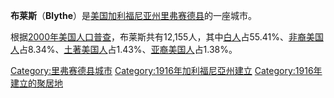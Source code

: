 {{Infobox Settlement
| name = 布莱斯<br/>Blythe
| image_skyline = 
| imagesize = 
| image_caption = 
| image_flag = 
| image_shield = 
| pushpin_map = USA California
| pushpin_label_position = bottom
| subdivision_type = 国家
| subdivision_name = {{USA}}
| subdivision_type1 = [[美国行政区划|州]]
| subdivision_name1 = [[加利福尼亚州|加利福尼亚州]]
| subdivision_type2 = [[加利福尼亚州各县列表|县]]
| subdivision_name2 = [[里弗赛德县_(加利福尼亚州)|里弗赛德县]]
| elevation_m = 83
| elevation_ft = 
| area_total_km2 = 64.8
| population_as_of = 2000年
| population_total = 12155
| population_density_km2 = auto
| timezone = [[PST|PST]]
| utc_offset = -8
| timezone_DST = [[PDT|PDT]]
| utc_offset_DST = -7
| latd = 33
| latm = 37
| lats = 2
| latNS = N
| longd = 114
| longm = 35
| longs = 21
| longEW = W
| website =  
}}
'''布莱斯'''（'''Blythe'''）是[[美国|美国]][[加利福尼亚州|加利福尼亚州]][[里弗赛德县_(加利福尼亚州)|里弗赛德县]]的一座城市。

根据[[2000年美国人口普查|2000年美国人口普查]]，布莱斯共有12,155人，其中[[白人|白人]]占55.41%、[[非裔美国人|非裔美国人]]占8.34%、[[土著美国人|土著美国人]]占1.43%、[[亚裔美国人|亚裔美国人]]占1.38%。

{{河濱縣 (加利福尼亞州)}}
{{California-stub}}

[[Category:里弗赛德县城市|Category:里弗赛德县城市]]
[[Category:1916年加利福尼亞州建立|Category:1916年加利福尼亞州建立]]
[[Category:1916年建立的聚居地|Category:1916年建立的聚居地]]